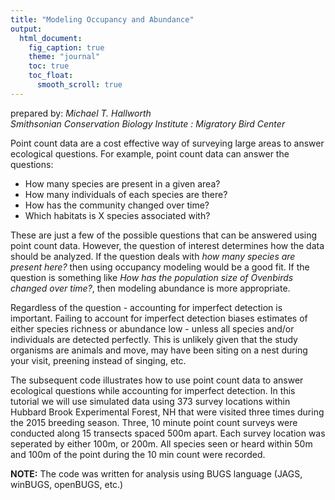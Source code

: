 ```yaml
---
title: "Modeling Occupancy and Abundance"
output:
  html_document:
    fig_caption: true
    theme: "journal"
    toc: true
    toc_float:
      smooth_scroll: true
---
```

prepared by: *Michael T. Hallworth*    
*Smithsonian Conservation Biology Institute : Migratory Bird Center*

Point count data are a cost effective way of surveying large areas to answer ecological questions. For example, point count data can answer the questions:     

*  How many species are present in a given area?    
*  How many individuals of each species are there?  
* How has the community changed over time?  
* Which habitats is X species associated with?  

These are just a few of the possible questions that can be answered using point count data. However, the question of interest determines how the data should be analyzed. If the question deals with *how many species are present here?* then using occupancy modeling would be a good fit. If the question is something like *How has the population size of Ovenbirds changed over time?*, then modeling abundance is more appropriate.

Regardless of the question - accounting for imperfect detection is important. Failing to account for imperfect detection biases estimates of either species richness or abundance low - unless all species and/or individuals are detected perfectly. This is unlikely given that the study organisms are animals and move, may have been siting on a nest during your visit, preening instead of singing, etc.  

The subsequent code illustrates how to use point count data to answer ecological questions while accounting for imperfect detection. In this tutorial we will use simulated data using 373 survey locations within Hubbard Brook Experimental Forest, NH that were visited three times during the 2015 breeding season. Three, 10 minute point count surveys were conducted along 15 transects spaced 500m apart. Each survey location was seperated by either 100m, or 200m. All species seen or heard within 50m and 100m of the point during the 10 min count were recorded.

**NOTE:** The code was written for analysis using BUGS language (JAGS, winBUGS, openBUGS, etc.)

